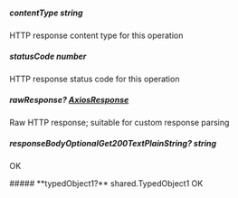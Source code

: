 
##### **contentType** string
HTTP response content type for this operation

##### **statusCode** number
HTTP response status code for this operation

##### **rawResponse?** [AxiosResponse](https://axios-http.com/docs/res_schema)
Raw HTTP response; suitable for custom response parsing

##### **responseBodyOptionalGet200TextPlainString?** string
OK

<Collapsible>
    ##### **typedObject1?** shared.TypedObject1
    OK
    <Collapsible.Break/>
    <TypedObject1/>
</Collapsible>

